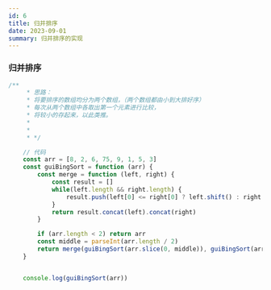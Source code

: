 ```yaml
---
id: 6
title: 归并排序
date: 2023-09-01
summary: 归并排序的实现
---
```


### 归并排序

```javascript
/**
     * 思路：
     * 将要排序的数组均分为两个数组，（两个数组都由小到大排好序）
     * 每次从两个数组中各取出第一个元素进行比较，
     * 将较小的存起来，以此类推。
     *
     *
     * */

    // 代码
    const arr = [8, 2, 6, 75, 9, 1, 5, 3]
    const guiBingSort = function (arr) {
        const merge = function (left, right) {
            const result = []
            while(left.length && right.length) {
                result.push(left[0] <= right[0] ? left.shift() : right.shift())
            }
            return result.concat(left).concat(right)
        }

        if (arr.length < 2) return arr
        const middle = parseInt(arr.length / 2)
        return merge(guiBingSort(arr.slice(0, middle)), guiBingSort(arr.slice(middle)))
    }


    console.log(guiBingSort(arr))
```